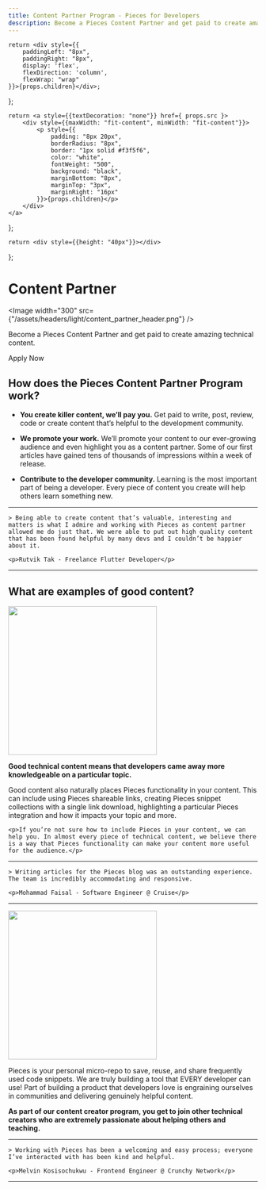 ```yaml
---
title: Content Partner Program - Pieces for Developers
description: Become a Pieces Content Partner and get paid to create amazing technical content and be featured on our blog and social platforms. Apply today.
---
```


    return <div style={{
        paddingLeft: "8px",
        paddingRight: "8px",
        display: 'flex',
        flexDirection: 'column',
        flexWrap: "wrap"
    }}>{props.children}</div>;
};

    return <a style={{textDecoration: "none"}} href={ props.src }>
        <div style={{maxWidth: "fit-content", minWidth: "fit-content"}}>
            <p style={{
                padding: "8px 20px",
                borderRadius: "8px",
                border: "1px solid #f3f5f6",
                color: "white",
                fontWeight: "500",
                background: "black",
                marginBottom: "8px",
                marginTop: "3px",
                marginRight: "16px"
            }}>{props.children}</p>
        </div>
    </a>
};

    return <div style={{height: "40px"}}></div>
};

<link rel="canonical" href="https://code.pieces.app/content-partner" />

# Content Partner

<Image width="300" src={"/assets/headers/light/content_partner_header.png"} />
<p>Become a Pieces Content Partner and get paid to create amazing technical content.</p>

<InstallButton src="https://getpieces.typeform.com/to/pbYY5OPO">Apply Now</InstallButton>

## How does the Pieces Content Partner Program work?

- **You create killer content, we’ll pay you.** Get paid to write, post, review, code or create content that’s helpful to the development community.

- **We promote your work.** We’ll promote your content to our ever-growing audience and even highlight you as a content partner.  Some of our first articles have gained tens of thousands of impressions within a week of release.

- **Contribute to the developer community.** Learning is the most important part of being a developer. Every piece of content you create will help others learn something new.

---

<div style={{ padding: "10px 20px" }}>

    > Being able to create content that’s valuable, interesting and matters is what I admire and working with Pieces as content partner allowed me do just that. We were able to put out high quality content that has been found helpful by many devs and I couldn’t be happier about it.

    <p>Rutvik Tak - Freelance Flutter Developer</p>
</div>

---

## What are examples of good content?

<div style={{ padding: "20px 10px", textAlign: "center"}}>
    <Image width="300" src={"/assets/graphics/partner-program/content_partner_examples.png"} />
    <p><strong>Good technical content means that developers came away more knowledgeable on a particular topic.</strong></p>
    <p>Good content also naturally places Pieces functionality in your content. This can include using Pieces shareable links, creating Pieces snippet collections with a single link download, highlighting a particular Pieces integration and how it impacts your topic and more.</p>

    <p>If you’re not sure how to include Pieces in your content, we can help you. In almost every piece of technical content, we believe there is a way that Pieces functionality can make your content more useful for the audience.</p>
</div>

---

<div style={{ padding: "10px 20px" }}>

    > Writing articles for the Pieces blog was an outstanding experience. The team is incredibly accommodating and responsive.

    <p>Mohammad Faisal - Software Engineer @ Cruise</p>
</div>

---

<div style={{ padding: "20px 10px", textAlign: "center"}}>
    <Image width="300" src={"/assets/graphics/partner-program/content_partner_why_pieces.png"} />
    <p>Pieces is your personal micro-repo to save, reuse, and share frequently used code snippets. We are truly building a tool that EVERY developer can use! Part of building a product that developers love is engraining ourselves in communities and delivering genuinely helpful content.</p>
    <p><strong>As part of our content creator program, you get to join other technical creators who are extremely passionate about helping others and teaching.</strong></p>
</div>

---

<div style={{ padding: "10px 20px" }}>

    > Working with Pieces has been a welcoming and easy process; everyone I’ve interacted with has been kind and helpful.

    <p>Melvin Kosisochukwu - Frontend Engineer @ Crunchy Network</p>
</div>

---